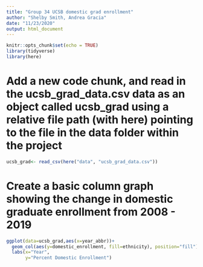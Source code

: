 ```yaml
---
title: "Group 34 UCSB domestic grad enrollment"
author: "Shelby Smith, Andrea Gracia"
date: "11/23/2020"
output: html_document
---
```


```r
knitr::opts_chunk$set(echo = TRUE)
library(tidyverse)
library(here)
```

# Add a new code chunk, and read in the ucsb_grad_data.csv data as an object called ucsb_grad using a relative file path (with here) pointing to the file in the data folder within the project

```r
ucsb_grad<- read_csv(here("data", "ucsb_grad_data.csv"))
```

# Create a basic column graph showing the change in domestic graduate enrollment from 2008 - 2019  
```r
ggplot(data=ucsb_grad,aes(x=year_abbr))+
  geom_col(aes(y=domestic_enrollment, fill=ethnicity), position="fill")+
  labs(x="Year",
       y="Percent Domestic Enrollment")
```
